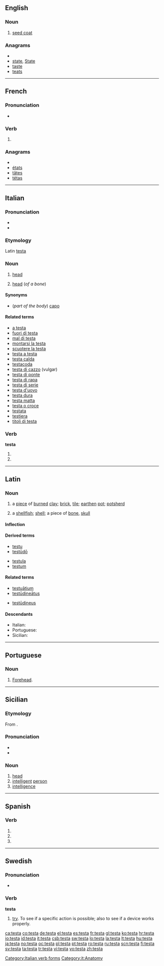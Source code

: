 ==English==

===Noun===
{{en-noun}}

# [[seed coat]]

===Anagrams===
* {{alphagram|aestt}}
* [[state#English|state]], [[State#English|State]]
* [[taste#English|taste]]
* [[teats#English|teats]]

----

==French==

===Pronunciation===
* {{IPA|lang=fr|/tɛs.ta/}}

===Verb===
{{fr-verb-form}}

# {{conjugation of|tester||3|s|[[past historic]]|lang=fr}}

===Anagrams===
* {{alphagram|aestt}}
* [[états#French|états]]
* [[tâtes#French|tâtes]]
* [[tétas#French|tétas]]

----

==Italian==
{{wikipedia|lang=it}}

===Pronunciation===
* {{IPA|[ˈtɛsta]|lang=it}}
* {{audio|It-la testa.ogg|Audio}}

===Etymology===
Latin [[testa]]

===Noun===
{{it-noun|test|f|a|e}}

# [[head]]
# {{skeleton|lang=it}} [[head]] (''of a bone'')

====Synonyms====
* (''part of the body'') [[capo]]

====Related terms====
* [[a testa]]
* [[fuori di testa]]
* [[mal di testa]]
* [[montarsi la testa]]
* [[scuotere la testa]]
* [[testa a testa]]
* [[testa calda]]
* [[testacoda]]
* [[testa di cazzo]] (vulgar)
* [[testa di ponte]]
* [[testa di rapa]]
* [[testa di serie]]
* [[testa d'uovo]]
* [[testa dura]]
* [[testa matta]]
* [[testa o croce]]
* [[testata]]
* [[testiera]]
* [[titoli di testa]]

===Verb===
'''testa'''

# {{form of|[[third-person|Third-person]] [[singular]] [[present tense]]|[[testare#Italian|testare]]|lang=Italian}}
# {{form of|[[second-person|Second-person]] singular [[imperative]]|testare#Italian|testare|lang=Italian}}

[[Category:Italian verb forms]]
[[Category:it:Anatomy]]

----

==Latin==

===Noun===
{{la-noun|testa|testae|testae|f|first}}

# a [[piece]] of [[burned]] [[clay]]; [[brick]], [[tile]]; [[earthen]] [[pot]]; [[potsherd]]
# {{figurative}} a [[shellfish]]; [[shell]]; a piece of [[bone]], [[skull]]

====Inflection====
{{la-decl-1st|test}}

====Derived terms====
{{top2}}
* [[testu]]
* [[testudo#Latin|testūdō]]
{{mid2}}
* [[testula]]
* [[testum]]
{{bottom}}

====Related terms====
{{top2}}
* [[testuatium|testuātium]]
* [[testudineatus|testūdineātus]]
{{mid2}}
* [[testudineus|testūdineus]]
{{bottom}}

====Descendants====
* Italian: {{l|it|testa}}
* Portuguese: {{l|pt|testa}}
* Sicilian: {{l|scn|testa}}

----

==Portuguese==

===Noun===
{{pt-noun-old|testa|f||s}}

# [[forehead|Forehead]].

----
==Sicilian==

===Etymology===
From {{etyl|la|scn}} {{term|testa||brick|lang=la}}.

===Pronunciation===
* {{IPA|/t̪ʲes(ʃ)ta/|lang=scn}}
* {{hyphenation|te|sta|lang=scn}}

===Noun===
{{scn-noun|test|f|a|i}}

# [[head]]
# [[intelligent]] [[person]]
# [[intelligence]]
----

==Spanish==

===Verb===
{{es-verb-form|testar}}

# {{es-verb form of|ending=ar|mood=imperative|sense=affirmative|pers=2|formal=no|number=singular|[[testar]]}}
# {{es-verb form of|ending=ar|mood=indicative|tense=present|pers=2|formal=yes|number=singular|[[testar]]}}
# {{es-verb form of|ending=ar|mood=indicative|tense=present|pers=3|number=singular|[[testar]]}}

----

==Swedish==

===Pronunciation===
* {{audio|Sv-testa.ogg|audio}}

===Verb===
'''testa'''

# [[try]]. To see if a specific action is possible; also to see if a device works properly.

[[ca:testa]]
[[co:testa]]
[[de:testa]]
[[el:testa]]
[[es:testa]]
[[fr:testa]]
[[gl:testa]]
[[ko:testa]]
[[hr:testa]]
[[io:testa]]
[[id:testa]]
[[it:testa]]
[[csb:testa]]
[[sw:testa]]
[[lo:testa]]
[[la:testa]]
[[lt:testa]]
[[hu:testa]]
[[ja:testa]]
[[no:testa]]
[[oc:testa]]
[[pl:testa]]
[[pt:testa]]
[[ro:testa]]
[[ru:testa]]
[[scn:testa]]
[[fi:testa]]
[[sv:testa]]
[[ta:testa]]
[[tr:testa]]
[[vi:testa]]
[[vo:testa]]
[[zh:testa]]
